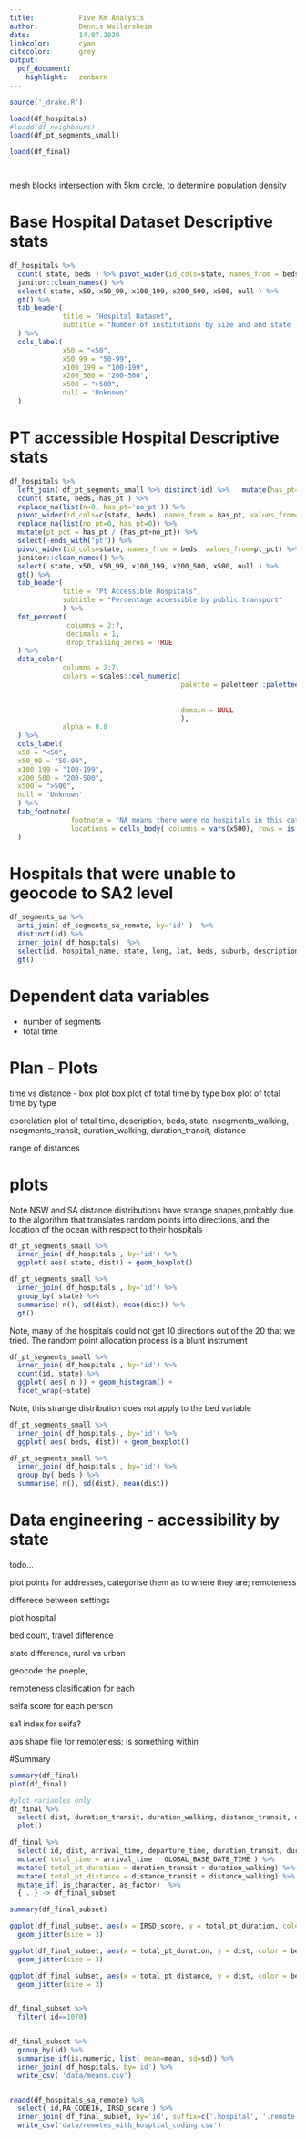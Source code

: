 ```yaml
---
title:           Five Km Analysis
author:          Dennis Wollersheim
date:            14.07.2020
linkcolor:       cyan
citecolor:       grey
output:
  pdf_document:
    highlight:   zenburn
---
```


\tableofcontents

```r

source('_drake.R')

loadd(df_hospitals)
#loadd(df_neighbours)
loadd(df_pt_segments_small)

loadd(df_final)




```

mesh blocks intersection with 5km circle, to determine population density




# Base Hospital Dataset Descriptive stats

```r

df_hospitals %>%
  count( state, beds ) %>% pivot_wider(id_cols=state, names_from = beds, values_from=n) %>%
  janitor::clean_names() %>%
  select( state, x50, x50_99, x100_199, x200_500, x500, null ) %>%
  gt() %>%
  tab_header(
             title = "Hospital Dataset",
             subtitle = "Number of institutions by size and and state  "
  ) %>%
  cols_label(
             x50 = "<50",
             x50_99 = "50-99",
             x100_199 = "100-199",
             x200_500 = "200-500",
             x500 = ">500",
             null = 'Unknown'
  )

```

# PT accessible Hospital Descriptive stats

```r

df_hospitals %>%
  left_join( df_pt_segments_small %>% distinct(id) %>%   mutate(has_pt='has_pt'  ) ) %>%
  count( state, beds, has_pt ) %>%
  replace_na(list(n=0, has_pt='no_pt')) %>%
  pivot_wider(id_cols=c(state, beds), names_from = has_pt, values_from=n) %>%
  replace_na(list(no_pt=0, has_pt=0)) %>%
  mutate(pt_pct = has_pt / (has_pt+no_pt)) %>%
  select(-ends_with('pt')) %>%
  pivot_wider(id_cols=state, names_from = beds, values_from=pt_pct) %>%
  janitor::clean_names() %>%
  select( state, x50, x50_99, x100_199, x200_500, x500, null ) %>%
  gt() %>%
  tab_header(
             title = "Pt Accessible Hospitals",
             subtitle = "Percentage accessible by public transport"
             ) %>%
  fmt_percent(
              columns = 2:7,
              decimals = 1,
              drop_trailing_zeros = TRUE
  ) %>%
  data_color(
             columns = 2:7,
             colors = scales::col_numeric(
                                          palette = paletteer::paletteer_d(
                                                                           palette = "ggsci::red_material"
                                                                           ) %>% as.character(),
                                          domain = NULL
                                          ),
             alpha = 0.8
  ) %>%
  cols_label(
  x50 = "<50",
  x50_99 = "50-99",
  x100_199 = "100-199",
  x200_500 = "200-500",
  x500 = ">500",
  null = 'Unknown'
  ) %>%
  tab_footnote(
               footnote = "NA means there were no hospitals in this category",
               locations = cells_body( columns = vars(x500), rows = is.na(x500))
  )

```

# Hospitals that were unable to geocode to SA2 level

```r


df_segments_sa %>%
  anti_join( df_segments_sa_remote, by='id' )  %>%
  distinct(id) %>%
  inner_join( df_hospitals)  %>%
  select(id, hospital_name, state, long, lat, beds, suburb, description) %>%
  gt()
```




# Dependent data variables
- number of segments
- total time

# Plan - Plots
time vs distance - box plot
box plot of total time by type
box plot of total time by type

coorelation plot of total time, description, beds, state, nsegments_walking, nsegments_transit, duration_walking, duration_transit, distance

range of distances

# plots

Note NSW and SA distance distributions have strange shapes,probably due to the algorithm that translates random points into directions, and the location of the ocean with respect to their hospitals

```r

df_pt_segments_small %>%
  inner_join( df_hospitals , by='id') %>%
  ggplot( aes( state, dist)) + geom_boxplot()

df_pt_segments_small %>%
  inner_join( df_hospitals , by='id') %>%
  group_by( state) %>%
  summarise( n(), sd(dist), mean(dist)) %>%
  gt()


```

Note, many of the hospitals could not get 10 directions out of the 20 that we tried.  The random point allocation process is a blunt instrument

```r


df_pt_segments_small %>%
  inner_join( df_hospitals , by='id') %>%
  count(id, state) %>%
  ggplot( aes( n )) + geom_histogram() +
  facet_wrap(~state)

```
Note, this strange distribution does not apply to the bed variable

```r


df_pt_segments_small %>%
  inner_join( df_hospitals , by='id') %>%
  ggplot( aes( beds, dist)) + geom_boxplot()

df_pt_segments_small %>%
  inner_join( df_hospitals , by='id') %>%
  group_by( beds ) %>%
  summarise( n(), sd(dist), mean(dist))


```


# Data engineering - accessibility by state
todo...


plot points for addresses, categorise them as to where they are;  remoteness

differece between settings

plot hospital

bed count, travel difference

state difference, rural vs urban

geocode the poeple,

remoteness clasification for each


seifa score for each person

sa1 index for seifa?


abs shape file for remoteness;  is something within



#Summary

```r

summary(df_final)
plot(df_final)

#plot variables only
df_final %>%
  select( dist, duration_transit, duration_walking, distance_transit, distance_walking, n_segments_transit, n_segments_walking,  IRSD_score, RA_CODE16, state, bed_cat, beds, description ) %>%
  plot()

df_final %>%
  select( id, dist, arrival_time, departure_time, duration_transit, duration_walking, distance_transit, distance_walking, n_segments_transit, n_segments_walking,  SA1_7DIG16, IRSD_score, RA_CODE16, hospital_name, state, postcode, bed_cat, beds, description ) %>%
  mutate( total_time = arrival_time - GLOBAL_BASE_DATE_TIME ) %>%
  mutate( total_pt_duration = duration_transit + duration_walking) %>%
  mutate( total_pt_distance = distance_transit + distance_walking) %>%
  mutate_if( is_character, as_factor)  %>%
  { . } -> df_final_subset

summary(df_final_subset)

```


```r

ggplot(df_final_subset, aes(x = IRSD_score, y = total_pt_duration, color = dist)) +
  geom_jitter(size = 3)

ggplot(df_final_subset, aes(x = total_pt_duration, y = dist, color = beds)) +
  geom_jitter(size = 3)

ggplot(df_final_subset, aes(x = total_pt_distance, y = dist, color = beds)) +
  geom_jitter(size = 3)


df_final_subset %>%
  filter( id==1070)


df_final_subset %>%
  group_by(id) %>%
  summarise_if(is.numeric, list( mean=mean, sd=sd)) %>%
  inner_join( df_hospitals, by='id') %>%
  write_csv( 'data/means.csv')


readd(df_hospitals_sa_remote) %>%
  select( id,RA_CODE16, IRSD_score ) %>%
  inner_join( df_final_subset, by='id', suffix=c('.hospital', '.remote') ) %>%
  write_csv('data/remotes_with_hosptial_coding.csv')





```







